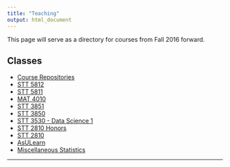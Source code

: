 ```yaml
---
title: "Teaching"
output: html_document
---
```


<i class="glyphicon glyphicon-star"></i> This page will serve as a directory for courses from Fall 2016 forward. <i class="glyphicon glyphicon-thumbs-up"></i>


## Classes

* [Course Repositories](https://github.com/STAT-ATA-ASU)
* [STT 5812](https://stat-ata-asu.github.io/STT5812CourseRepo/)
* [STT 5811](https://stat-ata-asu.github.io/STT5811ClassRepo/)
* [MAT 4010](https://stat-ata-asu.github.io/MAT4010CourseRepo/)
* [STT 3851](https://stat-ata-asu.github.io/STT3851ClassRepo/)
* [STT 3850](https://alanarnholt.github.io/STT3850/)
* [STT 3530 - Data Science 1](https://stat-ata-asu.github.io/DataScience_1/)
* [STT 2810 Honors](https://stat-ata-asu.github.io/STT2810HonorsClassRepo/)
* [STT 2810](https://stat-ata-asu.github.io/STT2810ClassRepo/)
* [AsULearn](https://asulearn.appstate.edu/)
* [Miscellaneous Statistics](https://alanarnholt.github.io/GeneralStatistics/)


* * *